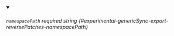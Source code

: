 
<details className="config-field" data-expandable="false" open>
<summary>

###### `namespacePath` <span className="config-field-required" data-required="false">required</span> <span className="config-field-type">string</span> <span className="config-field-default"></span> <span className="config-field-enum"></span> {#experimental-genericSync-export-reversePatches-namespacePath}



</summary>



</details>
